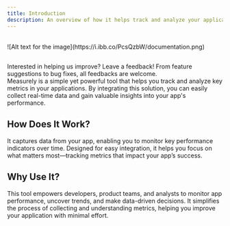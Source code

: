 ```yaml
---
title: Introduction
description: An overview of how it helps track and analyze your application's metrics.
---
```


<br />
![Alt text for the image](https://i.ibb.co/PcsQzbW/documentation.png)

##

<Note title='Your feedbacks counts'>
  Interested in helping us improve? Leave a feedback! From feature suggestions
  to bug fixes, all feedbacks are welcome.
</Note>
<br />
Measurely is a simple yet powerful tool that helps you track and analyze key
metrics in your applications. By integrating this solution, you can easily
collect real-time data and gain valuable insights into your app's performance.

## How Does It Work?

It captures data from your app, enabling you to monitor key performance indicators over time. Designed for easy integration, it helps you focus on what matters most—tracking metrics that impact your app’s success.

## Why Use It?

This tool empowers developers, product teams, and analysts to monitor app performance, uncover trends, and make data-driven decisions. It simplifies the process of collecting and understanding metrics, helping you improve your application with minimal effort.
